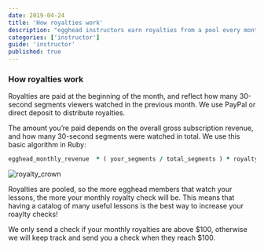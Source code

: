 ```yaml
---
date: 2019-04-24
title: 'How royalties work'
description: "egghead instructors earn royalties from a pool every month."
categories: ['instructor']
guide: 'instructor'
published: true
---
```


### How royalties work

Royalties are paid at the beginning of the month, and reflect how many 30-second segments viewers watched in the previous month. We use PayPal or direct deposit to distribute royalties.

The amount you’re paid depends on the overall gross subscription revenue, and how many 30-second segments were watched in total. We use this basic algorithm in Ruby:

```ruby
egghead_monthly_revenue  * ( your_segments / total_segments ) * royalty_percent
```

![royalty_crown](./images/ch1_s2_royaltycrown.png)

Royalties are pooled, so the more egghead members that watch your lessons, the more your monthly royalty check will be. This means that having a catalog of many useful lessons is the best way to increase your roaylty checks!

We only send a check if your monthly royalties are above $100, otherwise we will keep track and send you a check when they reach $100.
